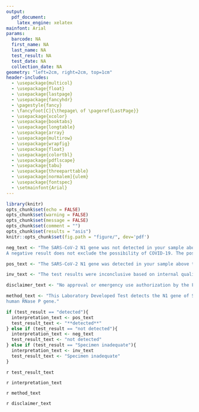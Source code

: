```yaml
---
output: 
  pdf_document:
    latex_engine: xelatex
mainfont: Arial
params:
  barcode: NA
  first_name: NA
  last_name: NA
  test_result: NA
  test_date: NA
  collection_date: NA
geometry: "left=2cm, right=2cm, top=1cm"
header-includes:
  - \usepackage{multicol}
  - \usepackage{float}
  - \usepackage{lastpage}
  - \usepackage{fancyhdr}
  - \pagestyle{fancy}
  - \fancyfoot[C]{\thepage\ of \pageref{LastPage}}
  - \usepackage{xcolor}
  - \usepackage{booktabs}
  - \usepackage{longtable}
  - \usepackage{array}
  - \usepackage{multirow}
  - \usepackage{wrapfig}
  - \usepackage{float}
  - \usepackage{colortbl}
  - \usepackage{pdflscape}
  - \usepackage{tabu}
  - \usepackage{threeparttable}
  - \usepackage[normalem]{ulem}
  - \usepackage{fontspec}
  - \setmainfont{Arial}
---
```


```r
library(knitr)
opts_chunk$set(echo = FALSE)
opts_chunk$set(warning = FALSE)
opts_chunk$set(message = FALSE)
opts_chunk$set(comment = "")
opts_chunk$set(results = "asis")
knitr::opts_chunk$set(fig.path = "figure/", dev='pdf')
```

```r
neg_text <- "The SARS-CoV-2 N1 gene was not detected in your sample above the limit of detection. 
A negative result does not exclude the possibility of COVID-19. The possibility of a false negative should be considered in the context of a patient's recent exposures and the presence of clinical signs and symptoms consistent with COVID-19. Risks to a patient of a false negative include: delayed or lack of supportive treatment, lack of monitoring of infected individuals and their household or other close contacts for symptoms resulting in increased risk of COVID-19 spread within the community, or other unintended adverse events."

pos_text <- "The SARS-CoV-2 N1 gene was detected in your sample above the limit of detection. The individual is infected with the virus and presumed to be contagious. Laboratory test results should always be considered in the context of clinical observations and epidemiological data in making a final diagnosis and patient management decision. In the event of a false positive result risks to patients could include the following: a recommendation for isolation of the patient, monitoring of household or other close contacts for symptoms, patient isolation that might limit contact with family or friends and may increase contact with other potential COVID-19 patients, limits in the ability to work, the delayed diagnosis and treatment for the true infection causing those symptoms, unnecessary prescription of a treatment or therapy, or other unintended adverse effects."

inv_text <- "The test results were inconclusive based on internal quality control measures, or your specimen was not adequate for testing."

disclaimer_text <- "No approval or emergency use authorization by the Food and Drug Administration or other federal agency for any laboratory test conducted in this report was granted or implied."

method_text <- "This Laboratory Developed Test detects the N1 gene of SARS-CoV-2 in saliva specimens by extraction-free nucleic acid amplification probe detection, performed on a ThermoFisher QuantStudio 7 Pro RT-PCR instrument. The control gene in this assay is the 
human RNase P gene."
```

```r
if (test_result == "detected"){
  interpretation_text <- pos_text
  test_result_text <- "**detected**"
} else if (test_result == "not detected"){
  interpretation_text <- neg_text
  test_result_text <- "not detected"
} else if (test_result == "Specimen inadequate"){
  interpretation_text <- inv_text  
  test_result_text <- "Specimen inadequate"
}
```

\begin{figure}
	\includegraphics{individual_report_assets/header.png}
\end{figure}

\begin{figure}
	\includegraphics{individual_report_assets/patient_info_header.png}
\end{figure}
\vspace{-5mm}


\begin{multicols}{2}
  \textbf{Patient ID:} `r as.character(params$barcode)`
  \newline
	\textbf{Patient Name:} `r paste(params$first_name, params$last_name)`
	\columnbreak
	\newline
	\textbf{Specimen Collection Date:} `r format(params$collection_date, format="%B %d, %Y")`
	\newline
	\textbf{Specimen Test Date:} `r format(params$test_date, format="%B %d, %Y")`
\end{multicols}

\begin{figure}
	\includegraphics{individual_report_assets/test_result_header.png}
\end{figure}
\vspace{-2mm}

\textbf{SARS-CoV2:} \Large `r test_result_text`
\vspace{3mm}

\normalsize

\begin{figure}[H]
	\includegraphics{individual_report_assets/interpretation_header.png}
\end{figure}
\vspace{-5mm}

`r interpretation_text`

\vspace{3mm}

\begin{figure}[H]
	\includegraphics{individual_report_assets/methodology_header.png}
\end{figure}
\vspace{-5mm}

`r method_text`

\vspace{3mm}

\begin{figure}[H]
	\includegraphics{individual_report_assets/signature_header.png}
\end{figure}
\vspace{-5mm}

\begin{minipage}[b]{.7\linewidth}
  \begin{figure}[H]
	  \includegraphics{individual_report_assets/lance_scanned_signature.jpg}
  \end{figure}
\end{minipage}
\begin{minipage}[c]{.3\linewidth}
  `r format(Sys.time(), "%m-%d-%Y")`
\end{minipage}
\vspace{-7mm}

\begin{figure}[H]
	\includegraphics{individual_report_assets/signature_line.png}
\end{figure}
\vspace{5mm}

\begin{figure}[H]
	\includegraphics{individual_report_assets/disclaimer_header.png}
\end{figure}
\vspace{-5mm}

`r disclaimer_text`
